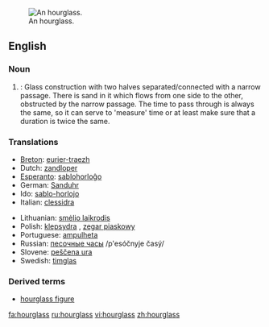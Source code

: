 [[Image:Wooden_hourglass.jpg|thumb|right|An hourglass.]]
==English==

===Noun===
{{wikipedia}}
{{en-noun|es}}
#{{time}}: Glass construction with two halves separated/connected with a narrow passage. There is sand in it which flows from one side to the other, obstructed by the narrow passage. The time to pass through is always the same, so it can serve to 'measure' time or at least make sure that a duration is twice the same.

===Translations===
{{top}}
*[[Breton]]: [[eurier-traezh]] {{m}}
*Dutch: [[zandloper]] {{m}}
*[[Esperanto]]: [[sablohorloĝo]]
*German: [[Sanduhr]] {{f}}
*Ido: [[sablo-horlojo]]
*Italian: [[clessidra]] {{f}}
{{mid}}
*Lithuanian: [[smėlio laikrodis]] {{m}}
*Polish: [[klepsydra]] {{f}}, [[zegar piaskowy]] {{m}}
*Portuguese: [[ampulheta]] {{f}}
*Russian: [[песочные часы]] /p'esóčnyje časý/ {{p}} <!--sandclock-->
*Slovene: [[peščena ura]] {{f}}
*Swedish: [[timglas]]
{{bottom}}

===Derived terms===
*[[hourglass figure]]

[[fa:hourglass]]
[[ru:hourglass]]
[[vi:hourglass]]
[[zh:hourglass]]